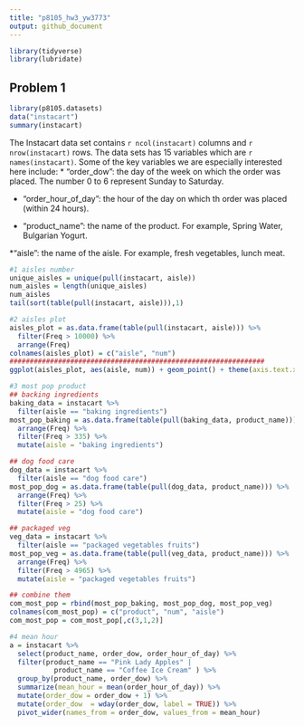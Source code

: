 ```yaml
---
title: "p8105_hw3_yw3773"
output: github_document
---
```

```r
library(tidyverse)
library(lubridate)
```

## Problem 1
```r
library(p8105.datasets)
data("instacart") 
summary(instacart)
```

The Instacart data set contains `r ncol(instacart)` columns and `r nrow(instacart)` rows. The data sets has 15 variables which are `r names(instacart)`. Some of the key variables we are especially interested here include: 
* "order_dow": the day of the week on which the order was placed. The number 0 to 6 represent Sunday to Saturday.

* "order_hour_of_day": the hour of the day on which th order was placed (within 24 hours).

* "product_name": the name of the product. For example, Spring Water, Bulgarian Yogurt.

*"aisle": the name of the aisle. For example, fresh vegetables, lunch meat.

```r
#1 aisles number
unique_aisles = unique(pull(instacart, aisle))
num_aisles = length(unique_aisles)
num_aisles
tail(sort(table(pull(instacart, aisle))),1)

#2 aisles plot
aisles_plot = as.data.frame(table(pull(instacart, aisle))) %>%
  filter(Freq > 10000) %>%
  arrange(Freq)
colnames(aisles_plot) = c("aisle", "num")
###############################################################
ggplot(aisles_plot, aes(aisle, num)) + geom_point() + theme(axis.text.x = element_text(angle = 50, hjust = 1) )

#3 most pop product
## backing ingredients
baking_data = instacart %>%
  filter(aisle == "baking ingredients") 
most_pop_baking = as.data.frame(table(pull(baking_data, product_name))) %>%
  arrange(Freq) %>%
  filter(Freq > 335) %>%
  mutate(aisle = "baking ingredients")

## dog food care
dog_data = instacart %>%
  filter(aisle == "dog food care") 
most_pop_dog = as.data.frame(table(pull(dog_data, product_name))) %>%
  arrange(Freq) %>%
  filter(Freq > 25) %>%
  mutate(aisle = "dog food care")

## packaged veg
veg_data = instacart %>%
  filter(aisle == "packaged vegetables fruits") 
most_pop_veg = as.data.frame(table(pull(veg_data, product_name))) %>%
  arrange(Freq) %>%
  filter(Freq > 4965) %>%
  mutate(aisle = "packaged vegetables fruits")

## combine them
com_most_pop = rbind(most_pop_baking, most_pop_dog, most_pop_veg) 
colnames(com_most_pop) = c("product", "num", "aisle")
com_most_pop = com_most_pop[,c(3,1,2)]

#4 mean hour
a = instacart %>%
  select(product_name, order_dow, order_hour_of_day) %>%
  filter(product_name == "Pink Lady Apples" | 
           product_name == "Coffee Ice Cream" ) %>%
  group_by(product_name, order_dow) %>%
  summarize(mean_hour = mean(order_hour_of_day)) %>%
  mutate(order_dow = order_dow + 1) %>% 
  mutate(order_dow  = wday(order_dow, label = TRUE)) %>%
  pivot_wider(names_from = order_dow, values_from = mean_hour)
```

